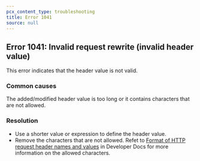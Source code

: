 ```yaml
---
pcx_content_type: troubleshooting
title: Error 1041
source: null
---
```


## Error 1041: Invalid request rewrite (invalid header value)

This error indicates that the header value is not valid.

### Common causes

The added/modified header value is too long or it contains characters that are not allowed.

### Resolution

- Use a shorter value or expression to define the header value.
- Remove the characters that are not allowed. Refet to [Format of HTTP request header names and values](/rules/transform/request-header-modification/reference/header-format/) in Developer Docs for more information on the allowed characters.
